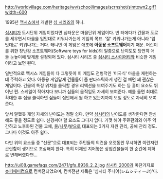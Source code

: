 http://worldvillage.com/heritage/wv/school/images/scrnshot/simtown2.gif?width=600

1995년 [[맥시스]]에서 개발한 [[심 시리즈]]의 하나.

[[심시티]]가 도시단위 게임이었다면 심타운은 마을단위 게임이다. 빈 터에다가 건물과 도로를 세우면서 마을을 입맛대로 키워나가는게 게임의 목표. '잘' 키워나가는게 아니라 '입맛대로' 키워나가는 거다. 왜냐면 이 게임은 애초에 '''아동용 소프트웨어'''이기 때문. 어린이를 위한 장난감 소프트웨어(Software toys for kids)의 일종으로 난이도도 당연히 애들 눈높이에 맞게끔 설정되어 있다. 심시티 시리즈 중 [[심시티 소사이어티]]와 비슷한 게임이라고 보면 된다.

일반적으로 맥시스 게임들이 다 그렇듯이 이 게임도 전형적인 '미국식' 마을을 재현하는 데 주력하고 있다. 아동용 게임답게 건물들이 좀 판타스틱하게 생긴 걸 빼면 꽤 괜찮은 게임이다. 건물의 특정 위치를 클릭할 경우 리액션을 보여주기도 하는 등 흥미 요소도 뛰어난 편. 스케일이 작아지다 보니까 심들의 움직임도 자세히 보여준다. 예를 들면 최대로 확대한 후 집을 클릭하면 심들이 집안에서 뭘 하고 있는지까지 보일 정도로 자세히 보여준다.

앞서 말했듯 게임 자체의 난이도는 정말 쉽다. 만약 [[심시티]]의 난이도를 생각한다면 안심해도 좋을 정도로 쉽다. 신경써야 할 요소도 그다지 없다. 기껏 해야 주민편의와 아주 약간하고 노후화된 건물 교체, [[물]]/[[나무]]/[[밭]]으로 대표되는 3가지 자원 관리, 공해 관리 정도. 그나마 이것도 아주 쉽다.

다만 위의 요소들 중 "신문"으로 대표되는 주민들의 의견을 오랫동안 무시하면 이런저런 곤란함이 생기므로 조심해야 한다. 특히 이제껏 지어놓은 상업건물들이 한 순간에 폐허로 변해버렸다면...

http://ui08.gamefaqs.com/2471/gfs_8939_2_2.jpg
[[심시티 2000]]과 마찬가지로 [[슈퍼패미컴]]으로 컨버전되었으며, 컨버전판 제목은 '심시티 주니어(シムシティーJr)'다.
